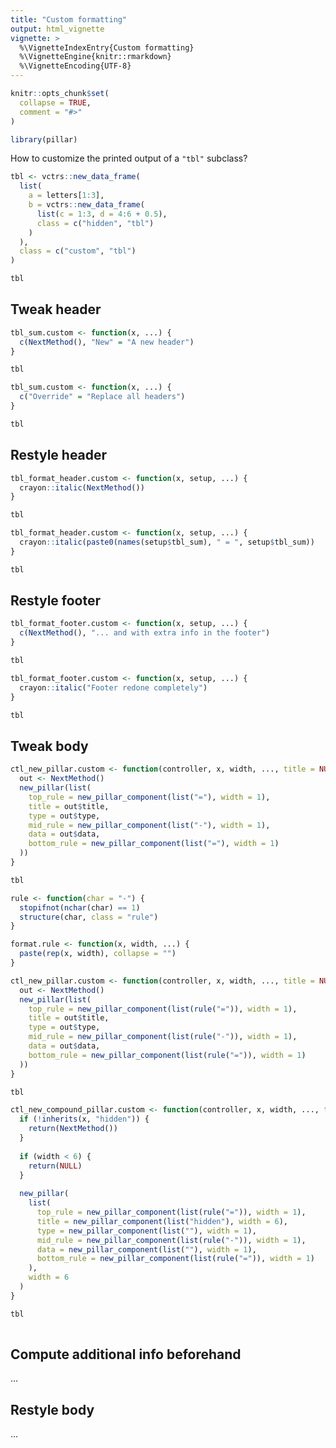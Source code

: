 ```yaml
---
title: "Custom formatting"
output: html_vignette
vignette: >
  %\VignetteIndexEntry{Custom formatting}
  %\VignetteEngine{knitr::rmarkdown}
  %\VignetteEncoding{UTF-8}
---
```


```r
knitr::opts_chunk$set(
  collapse = TRUE,
  comment = "#>"
)
```

```r
library(pillar)
```

How to customize the printed output of a `"tbl"` subclass?

```r
tbl <- vctrs::new_data_frame(
  list(
    a = letters[1:3],
    b = vctrs::new_data_frame(
      list(c = 1:3, d = 4:6 + 0.5), 
      class = c("hidden", "tbl")
    )
  ),
  class = c("custom", "tbl")
)

tbl
```

## Tweak header

```r
tbl_sum.custom <- function(x, ...) {
  c(NextMethod(), "New" = "A new header")
}

tbl

tbl_sum.custom <- function(x, ...) {
  c("Override" = "Replace all headers")
}

tbl
```


## Restyle header

```r
tbl_format_header.custom <- function(x, setup, ...) {
  crayon::italic(NextMethod())
}

tbl

tbl_format_header.custom <- function(x, setup, ...) {
  crayon::italic(paste0(names(setup$tbl_sum), " = ", setup$tbl_sum))
}

tbl
```

## Restyle footer

```r
tbl_format_footer.custom <- function(x, setup, ...) {
  c(NextMethod(), "... and with extra info in the footer")
}

tbl

tbl_format_footer.custom <- function(x, setup, ...) {
  crayon::italic("Footer redone completely")
}

tbl
```

## Tweak body

```r
ctl_new_pillar.custom <- function(controller, x, width, ..., title = NULL) {
  out <- NextMethod()
  new_pillar(list(
    top_rule = new_pillar_component(list("="), width = 1),
    title = out$title,
    type = out$type,
    mid_rule = new_pillar_component(list("-"), width = 1),
    data = out$data,
    bottom_rule = new_pillar_component(list("="), width = 1)
  ))
}

tbl

```

```r
rule <- function(char = "-") {
  stopifnot(nchar(char) == 1)
  structure(char, class = "rule")
}

format.rule <- function(x, width, ...) {
  paste(rep(x, width), collapse = "")
}

ctl_new_pillar.custom <- function(controller, x, width, ..., title = NULL) {
  out <- NextMethod()
  new_pillar(list(
    top_rule = new_pillar_component(list(rule("=")), width = 1),
    title = out$title,
    type = out$type,
    mid_rule = new_pillar_component(list(rule("-")), width = 1),
    data = out$data,
    bottom_rule = new_pillar_component(list(rule("=")), width = 1)
  ))
}

tbl
```


```r
ctl_new_compound_pillar.custom <- function(controller, x, width, ..., title = NULL) {
  if (!inherits(x, "hidden")) {
    return(NextMethod())
  }
  
  if (width < 6) {
    return(NULL)
  }
  
  new_pillar(
    list(
      top_rule = new_pillar_component(list(rule("=")), width = 1),
      title = new_pillar_component(list("hidden"), width = 6),
      type = new_pillar_component(list(""), width = 1),
      mid_rule = new_pillar_component(list(rule("-")), width = 1),
      data = new_pillar_component(list(""), width = 1),
      bottom_rule = new_pillar_component(list(rule("=")), width = 1)
    ),
    width = 6
  )
}

tbl
  
```

## Compute additional info beforehand

...

## Restyle body

...
